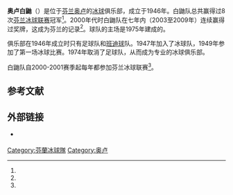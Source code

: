 '''奥卢白鼬'''（{{lang-fi|Oulun Kärpät}}）是位于[[芬兰|芬兰]][[奥卢|奥卢]]的[[冰球|冰球]]俱乐部，成立于1946年。白鼬队总共赢得过8次[[芬兰冰球联赛|芬兰冰球联赛]]冠军<ref name="history"/>。2000年代时白鼬队在七年内（2003至2009年）连续赢得过奖牌，这成为芬兰的记录<ref name="7years"/>。球队的主场是1975年建成的{{link-fi|奥卢冰球馆|Oulun jäähalli}}。

俱乐部在1946年成立时只有足球队和[[班迪球|班迪球]]队。1947年加入了冰球队，1949年参加了第一场冰球比赛。1974年取消了足球队，从而成为专业的冰球俱乐部。

白鼬队自2000-2001赛季起每年都参加芬兰冰球联赛<ref name="history"/>。

== 参考文献 ==
{{Reflist|30em|refs=
<ref name="history">{{cite web | url = https://www.eliteprospects.com/team/43/karpat?team-history=complete#team-history | title = Kärpät - Team History and Standings | language = en | publisher = Elite Prospects | accessdate = 2021-06-11 | archive-date = 2021-06-11 | archive-url = https://web.archive.org/web/20210611085127/https://www.eliteprospects.com/team/43/karpat?team-history=complete#team-history | dead-url = no }}</ref>

<ref name="7years">{{cite web | url = https://www.mtvuutiset.fi/artikkeli/juha-junno-paras-voitti/3783850 | title = Juha Junno: Paras voitti | language = fi | publisher = MTV Uutiset | date = 2009-04-14 | accessdate = 2021-06-11 | archive-date = 2021-06-11 | archive-url = https://web.archive.org/web/20210611085122/https://www.mtvuutiset.fi/artikkeli/juha-junno-paras-voitti/3783850 | dead-url = no }}</ref>
}}

==外部链接==
{{commonscat|Kärpät}}
* {{Official site|https://karpat.fi/}} {{fi}}

[[Category:芬蘭冰球隊|Category:芬蘭冰球隊]]
[[Category:奥卢|Category:奥卢]]